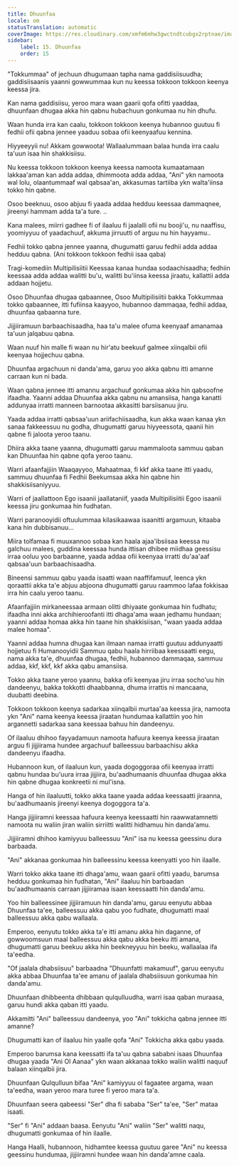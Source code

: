 ```yaml
---
title: Dhuunfaa
locale: om
statusTranslation: automatic
coverImage: https://res.cloudinary.com/xmfm6mhw3gwctndtcubgx2rptnae/image/upload/v1740468922/small_cover_tratado_de_psicologia_revolucionaria_a4c0dca4e0.webp
sidebar:
    label: 15. Dhuunfaa
    order: 15
---
```

"Tokkummaa" of jechuun dhugumaan tapha nama gaddisiisuudha; gaddisiisaanis yaanni gowwummaa kun nu keessa tokkoon tokkoon keenya keessa jira.

Kan nama gaddisiisu, yeroo mara waan gaarii qofa ofitti yaaddaa, dhuunfaan dhugaa akka hin qabnu hubachuun gonkumaa nu hin dhufu.

Waan hunda irra kan caalu, tokkoon tokkoon keenya hubannoo guutuu fi fedhii ofii qabna jennee yaaduu sobaa ofii keenyaafuu kennina.

Hiyyeeyyii nu! Akkam gowwoota! Wallaalummaan balaa hunda irra caalu ta'uun isaa hin shakkisiisu.

Nu keessa tokkoon tokkoon keenya keessa namoota kumaatamaan lakkaa'aman kan adda addaa, dhimmoota adda addaa, "Ani" ykn namoota wal lolu, olaantummaaf wal qabsaa'an, akkasumas tartiiba ykn walta'iinsa tokko hin qabne.

Osoo beeknuu, osoo abjuu fi yaada addaa hedduu keessaa dammaqnee, jireenyi hammam adda ta'a ture. ..

Kana malees, miirri gadhee fi of ilaaluu fi jaalalli ofii nu booji'u, nu naaffisu, yoomiyyuu of yaadachuuf, akkuma jirruutti of arguu nu hin hayyamu..

Fedhii tokko qabna jennee yaanna, dhugumatti garuu fedhii adda addaa hedduu qabna. (Ani tokkoon tokkoon fedhii isaa qaba)

Tragi-komediin Multipilisiitii Keessaa kanaa hundaa sodaachisaadha; fedhiin keessaa adda addaa walitti bu'u, walitti bu'iinsa keessa jiraatu, kallattii adda addaan hojjetu.

Osoo Dhuunfaa dhugaa qabaannee, Osoo Multipilisiitii bakka Tokkummaa tokko qabaannee, itti fufiinsa kaayyoo, hubannoo dammaqaa, fedhii addaa, dhuunfaa qabaanna ture.

Jijjiiramuun barbaachisaadha, haa ta'u malee ofuma keenyaaf amanamaa ta'uun jalqabuu qabna.

Waan nuuf hin malle fi waan nu hir'atu beekuuf galmee xiinqalbii ofii keenyaa hojjechuu qabna.

Dhuunfaa argachuun ni danda'ama, garuu yoo akka qabnu itti amanne carraan kun ni bada.

Waan qabna jennee itti amannu argachuuf gonkumaa akka hin qabsoofne ifaadha. Yaanni addaa Dhuunfaa akka qabnu nu amansiisa, hanga kanatti addunyaa irratti manneen barnootaa akkasitti barsiisanuu jiru.

Yaada addaa irratti qabsaa'uun ariifachiisaadha, kun akka waan kanaa ykn sanaa fakkeessuu nu godha, dhugumatti garuu hiyyeessota, qaanii hin qabne fi jaloota yeroo taanu.

Dhiira akka taane yaanna, dhugumatti garuu mammaloota sammuu qaban kan Dhuunfaa hin qabne qofa yeroo taanu.

Warri afaanfajjiin Waaqayyoo, Mahaatmaa, fi kkf akka taane itti yaadu, sammuu dhuunfaa fi Fedhii Beekumsaa akka hin qabne hin shakkisiisaniyyuu.

Warri of jaallattoon Ego isaanii jaallataniif, yaada Multipilisiitii Egoo isaanii keessa jiru gonkumaa hin fudhatan.

Warri paranooyidii oftuulummaa kilasikaawaa isaanitti argamuun, kitaaba kana hin dubbisanuu...

Miira tolfamaa fi muuxannoo sobaa kan haala ajaa'ibsiisaa keessa nu galchuu malees, guddina keessaa hunda ittisan dhibee miidhaa geessisu irraa ooluu yoo barbaanne, yaada addaa ofii keenyaa irratti du'aa'aaf qabsaa'uun barbaachisaadha.

Bineensi sammuu qabu yaada isaatti waan naaffifamuuf, leenca ykn qoraattii akka ta'e abjuu abjoona dhugumatti garuu raammoo lafaa fokkisaa irra hin caalu yeroo taanu.

Afaanfajjiin mirkaneessaa armaan olitti dhiyaate gonkumaa hin fudhatu; ifaadha inni akka archihieroofanti itti dhaga'ama waan jedhamu hundaan; yaanni addaa homaa akka hin taane hin shakkisiisan, "waan yaada addaa malee homaa".

Yaanni addaa humna dhugaa kan ilmaan namaa irratti guutuu addunyaatti hojjetuu fi Humanooyidii Sammuu qabu haala hirriibaa keessaatti eegu, nama akka ta'e, dhuunfaa dhugaa, fedhii, hubannoo dammaqaa, sammuu addaa, kkf, kkf, kkf akka qabu amansiisa.

Tokko akka taane yeroo yaannu, bakka ofii keenyaa jiru irraa socho'uu hin dandeenyu, bakka tokkotti dhaabbanna, dhuma irrattis ni mancaana, duubatti deebina.

Tokkoon tokkoon keenya sadarkaa xiinqalbii murtaa'aa keessa jira, namoota ykn "Ani"  nama keenya keessa jiraatan hundumaa kallattiin yoo hin argannetti sadarkaa sana keessaa bahuu hin dandeenyu.

Of ilaaluu dhihoo fayyadamuun namoota hafuura keenya keessa jiraatan arguu fi jijjiirama hundee argachuuf balleessuu barbaachisu akka dandeenyu ifaadha.

Hubannoon kun, of ilaaluun kun, yaada dogoggoraa ofii keenyaa irratti qabnu hundaa bu'uura irraa jijjiira, bu'aadhumaanis dhuunfaa dhugaa akka hin qabne dhugaa konkreetii ni mul'isna.

Hanga of hin ilaaluutti, tokko akka taane yaada addaa keessaatti jiraanna, bu'aadhumaanis jireenyi keenya dogoggora ta'a.

Hanga jijjiiramni keessaa hafuura keenya keessaatti hin raawwatamnetti namoota nu waliin jiran waliin sirriitti walitti hidhamuu hin danda'amu.

Jijjiiramni dhihoo kamiyyuu balleessuu "Ani"  isa nu keessa geessinu dura barbaada.

"Ani" akkanaa gonkumaa hin balleessinu keessa keenyatti yoo hin ilaalle.

Warri tokko akka taane itti dhaga'amu, waan gaarii ofitti yaadu, barumsa hedduu gonkumaa hin fudhatan, "Ani" ilaaluu hin barbaadan bu'aadhumaanis carraan jijjiiramaa isaan keessaatti hin danda'amu.

Yoo hin balleessinee jijjiiramuun hin danda'amu, garuu eenyutu abbaa Dhuunfaa ta'ee, balleessuu akka qabu yoo fudhate, dhugumatti maal balleessuu akka qabu wallaala.

Emperoo, eenyutu tokko akka ta'e itti amanu akka hin daganne, of gowwoomsuun maal balleessuu akka qabu akka beeku itti amana, dhugumatti garuu beekuu akka hin beekneyyuu hin beeku, wallaalaa ifa ta'eedha.

"Of jaalala dhabsiisuu" barbaadna "Dhuunfatti makamuuf", garuu eenyutu akka abbaa Dhuunfaa ta'ee amanu of jaalala dhabsiisuun gonkumaa hin danda'amu.

Dhuunfaan dhibbeenta dhibbaan qulqulluudha, warri isaa qaban muraasa, garuu hundi akka qaban itti yaadu.

Akkamitti "Ani" balleessuu dandeenya, yoo "Ani" tokkicha qabna jennee itti amanne?

Dhugumatti kan of ilaaluu hin yaalle qofa "Ani" Tokkicha akka qabu yaada.

Emperoo barumsa kana keessatti ifa ta'uu qabna sababni isaas Dhuunfaa dhugaa yaada "Ani Ol Aanaa" ykn waan akkanaa tokko waliin walitti naquuf balaan xiinqalbii jira.

Dhuunfaan Qulqulluun bifaa "Ani" kamiyyuu ol fagaatee argama, waan ta'eedha, waan yeroo mara turee fi yeroo mara ta'a.

Dhuunfaan seera qabeessi "Ser" dha fi sababa "Ser" ta'ee, "Ser" mataa isaati.

"Ser" fi "Ani" addaan baasa. Eenyutu "Ani" waliin "Ser" walitti naqu, dhugumatti gonkumaa of hin ilaalle.

Hanga Haalli, hubannoon, hidhamtee keessa guutuu garee "Ani" nu keessa geessinu hundumaa, jijjiiramni hundee waan hin danda'amne caala.

